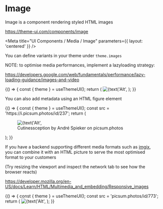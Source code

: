 
# Image

Image is a component rendering styled HTML images

https://theme-ui.com/components/image

<Meta title="UI Components / Media / Image" parameters={{ layout: 'centered' }} />

You can define variants in your theme under `theme.images`

NOTE: to optimise media performances, implement a lazyloading strategy:

https://developers.google.com/web/fundamentals/performance/lazy-loading-guidance/images-and-video

<Preview>
  <Story name="Default">
    {() => {
      const { theme } = useThemeUI();
      return (
        <Image
          variant={select('Variant', theme ? Object.keys(theme.images || {}) : [])}
          src={text('Src', `https://picsum.photos/720/405`)}
          alt={text('Alt', 'Placeholder')}
          sx={{
            objectFit: select('CSS object-fit', ['fill', 'cover', 'contain', 'scale-down', 'none'], 'cover'),
          }}
        />
      );
    }}
  </Story>
</Preview>

You can also add metadata using an HTML figure element

<Preview>
  <Story name="Metadata">
    {() => {
      const { theme } = useThemeUI();
      const src = 'https://i.picsum.photos/id/237';
      return (
        <figure>
          <Image
            variant={select('Variant', theme ? Object.keys(theme.images || {}) : [])}
            src={`${src}/480/270.jpg`}
            alt={text('Alt', 'Cute puppy')}
            width={number('Width', 720)}
            height={number('Height', 405)}
          />
          <figcaption>Cutinessception by André Spieker on picsum.photos</figcaption>
        </figure>
      );
    }}
  </Story>
</Preview>

If you have a backend supporting different media formats such as [imgix](https://www.imgix.com/), you can combine it with an HTML picture to serve the most optimised format to your customers

(Try resizing the viewport and inspect the network tab to see how the browser reacts)

https://developer.mozilla.org/en-US/docs/Learn/HTML/Multimedia_and_embedding/Responsive_images

<Preview>
  <Story name="Responsive images">
    {() => {
      const { theme } = useThemeUI();
      const src = 'picsum.photos/id/773';
      return (
        <picture>
          <source
            type="image/webp"
            srcSet={`https://i.${src}/1440/810.webp 2x, https://i.${src}/720/405.webp 1x`}
            media="(min-width: 480px)"
          />
          <source
            type="image/jpeg"
            srcSet={`https://i.${src}/1440/810.jpg 2x, https://i.${src}/720/405.jpg 1x`}
            media="(min-width: 480px)"
          />
          <Image
            variant={select('Variant', theme ? Object.keys(theme.images || {}) : [])}
            src={`https://${src}/480/270`}
            alt={text('Alt', 'Trolltun(yo)ga')}
          />
        </picture>
      );
    }}
  </Story>
</Preview>
